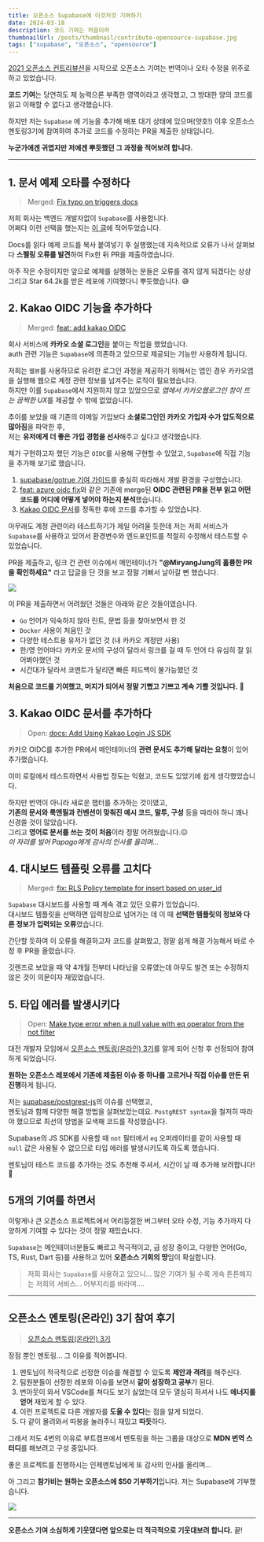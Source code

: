 ```yaml
---
title: 오픈소스 Supabase에 이것저것 기여하기
date: 2024-03-18
description: 코드 기여는 처음이라
thumbnailUrl: /posts/thumbnail/contribute-opensource-supabase.jpg
tags: ["supabase", "오픈소스", "opensource"]
---
```


[2021 오픈소스 컨트리뷰션](https://www.oss.kr/contribution_academy)을 시작으로 오픈소스 기여는 번역이나 오타 수정을 위주로 하고 있었습니다.

**코드 기여**는 당연히도 제 능력으론 부족한 영역이라고 생각했고, 그 방대한 양의 코드를 읽고 이해할 수 없다고 생각했습니다.

하지만 저는 `Supabase` 에 기능을 추가해 배포 대기 상태에 있으며(얏호!) 이후 오픈소스멘토링3기에 참여하여 추가로 코드를 수정하는 PR을 제출한 상태입니다.

**누군가에겐 귀엽지만 저에겐 뿌듯했던 그 과정을 적어보려 합니다.**

---

## 1. 문서 예제 오타를 수정하다

> Merged: [Fix typo on triggers docs](https://github.com/supabase/supabase/pull/17232)

저희 회사는 백엔드 개발자없이 `Supabase`를 사용합니다.  
어쩌다 이런 선택을 했는지는 [이 글](https://miryang.dev/blog/frontend-in-startup-chosen-things)에 적어두었습니다.

Docs를 읽다 예제 코드를 복사 붙여넣기 후 실행했는데 지속적으로 오류가 나서 살펴보다 **스펠링 오류를 발견**하여 Fix한 뒤 PR을 제출하였습니다.

아주 작은 수정이지만 앞으로 예제를 실행하는 분들은 오류를 겪지 않게 되겠다는 상상 그리고 Star 64.2k를 받은 레포에 기여했다니 뿌듯했습니다. 😅

## 2. Kakao OIDC 기능을 추가하다

> Merged: [feat: add kakao OIDC](https://github.com/supabase/gotrue/pull/1381)

회사 서비스에 **카카오 소셜 로그인**을 붙이는 작업을 했었습니다.  
auth 관련 기능은 `Supabase`에 의존하고 있으므로 제공되는 기능만 사용하게 됩니다.

저희는 `웹뷰`를 사용하므로 유려한 로그인 과정을 제공하기 위해서는 앱인 경우 카카오앱을 실행해 웹으로 계정 관련 정보를 넘겨주는 로직이 필요했습니다.  
하지만 이를 `Supabase`에서 지원하지 않고 있었으므로 *앱에서 카카오웹로그인 창이 뜨는 끔찍한 UX*를 제공할 수 밖에 없었습니다.

추이를 보았을 때 기존의 이메일 가입보다 **소셜로그인인 카카오 가입자 수가 압도적으로 많아짐**을 파악한 후,  
저는 **유저에게 더 좋은 가입 경험을 선사**해주고 싶다고 생각했습니다.

제가 구현하고자 했던 기능은 `OIDC`를 사용해 구현할 수 있었고, `Supabase`에 직접 기능을 추가해 보기로 했습니다.

1. [supabase/gotrue 기여 가이드](https://github.com/supabase/gotrue/blob/master/CONTRIBUTING.md)를 충실히 따라해서 개발 환경을 구성했습니다.
2. [feat: azure oidc fix](https://github.com/supabase/gotrue/pull/1349)와 같은 기존에 merge된 **OIDC 관련된 PR을 전부 읽고 어떤 코드를 어디에 어떻게 넣어야 하는지 분석**했습니다.
3. [Kakao OIDC 문서](https://developers.kakao.com/docs/latest/en/kakaologin/common#oidc-flow)를 정독한 후에 코드를 추가할 수 있었습니다.

아무래도 계정 관련이라 테스트하기가 제일 어려울 듯한데 저는 저희 서비스가 `Supabase`를 사용하고 있어서 환경변수와 엔드포인트를 적절히 수정해서 테스트할 수 있었습니다.

PR을 제출하고, 링크 건 관련 이슈에서 메인테이너가 **"@MiryangJung의 훌륭한 PR을 확인하세요"** 라고 답글을 단 것을 보고 정말 기뻐서 날아갈 뻔 했습니다.

![](/posts/contribute-opensource-supabase/excellent.png)

이 PR을 제출하면서 어려웠던 것들은 아래와 같은 것들이였습니다.

- `Go` 언어가 익숙하지 않아 린트, 문법 등을 찾아보면서 한 것
- `Docker` 사용이 처음인 것
- 다양한 테스트용 유저가 없던 것 (내 카카오 계정만 사용)
- 한/영 언어마다 카카오 문서의 구성이 달라서 링크를 걸 때 두 언어 다 유심히 잘 읽어봐야했던 것
- 시간대가 달라서 코멘트가 달리면 빠른 피드백이 불가능했던 것

**처음으로 코드를 기여했고, 머지가 되어서 정말 기뻤고 기쁘고 계속 기쁠 것입니다.** 🤣

## 3. Kakao OIDC 문서를 추가하다

> Open: [docs: Add Using Kakao Login JS SDK](https://github.com/supabase/supabase/pull/21906)

카카오 OIDC를 추가한 PR에서 메인테이너의 **관련 문서도 추가해 달라는 요청**이 있어 추가했습니다.

이미 로컬에서 테스트하면서 사용법 정도는 익혔고, 코드도 있었기에 쉽게 생각했었습니다.

하지만 번역이 아니라 새로운 챕터를 추가하는 것이였고,  
**기존의 문서와 룩앤필과 컨벤션이 맞춰진 예시 코드, 말투, 구성** 등을 따라야 하니 꽤나 신경쓸 것이 많았습니다.  
그리고 **영어로 문서를 쓰는 것이 처음**이라 정말 어려웠습니다.😖  
_이 자리를 빌어 Papago에게 감사의 인사를 올리며..._

## 4. 대시보드 템플릿 오류를 고치다

> Merged: [fix: RLS Policy template for insert based on user_id](https://github.com/supabase/supabase/pull/21805)

`Supabase` 대시보드를 사용할 때 계속 겪고 있던 오류가 있었습니다.  
대시보드 템플릿을 선택하면 입력창으로 넘어가는 데 이 때 **선택한 템플릿의 정보와 다른 정보가 입력되는 오류**였습니다.

간단할 듯하여 이 오류를 해결하고자 코드를 살펴봤고, 정말 쉽게 해결 가능해서 바로 수정 후 PR을 올렸습니다.

깃렌즈로 보았을 때 약 4개월 전부터 나타났을 오류였는데 아무도 발견 또는 수정하지 않은 것이 의문이자 재밌었습니다.

## 5. 타입 에러를 발생시키다

> Open: [Make type error when a null value with eq operator from the not filter](https://github.com/supabase/postgrest-js/pull/522)

대전 개발자 모임에서 [오픈소스 멘토링(온라인) 3기](https://medium.com/opensource-contributors/%EC%98%A4%ED%94%88%EC%86%8C%EC%8A%A4-%EB%A9%98%ED%86%A0%EB%A7%81-3%EA%B8%B0-%EC%B0%B8%EC%97%AC%EC%9E%90-%EB%AA%A8%EC%A7%91-%EC%98%A4%ED%94%88%EC%86%8C%EC%8A%A4-%EB%A9%98%ED%86%A0%EB%A7%81-3%EA%B8%B0-%EC%B0%B8%EC%97%AC%EC%9E%90%EB%A5%BC-%EB%AA%A8%EC%A7%91%ED%95%A9%EB%8B%88%EB%8B%A4-6d8c334bbbb8)를 알게 되어 신청 후 선정되어 참여하게 되었습니다.

**원하는 오픈소스 레포에서 기존에 제출된 이슈 중 하나를 고르거나 직접 이슈를 만든 뒤 진행**하게 됩니다.

저는 [supabase/postgrest-js](https://github.com/supabase/postgrest-js/issues/485)의 이슈를 선택했고,  
멘토님과 함께 다양한 해결 방법을 살펴보았는데요. `PostgREST syntax`을 철저히 따라야 했으므로 최선의 방법을 모색해 코드를 작성했습니다.

Supabase의 JS SDK를 사용할 때 `not` 필터에서 `eq` 오퍼레이터를 같이 사용할 때 `null` 값은 사용될 수 없으므로 타입 에러를 발생시키도록 하도록 했습니다.

멘토님이 테스트 코드를 추가하는 것도 추천해 주셔서, 시간이 날 때 추가해 보려합니다! 🤩

## 5개의 기여를 하면서

이렇게나 큰 오픈소스 프로젝트에서 어리둥절한 버그부터 오타 수정, 기능 추가까지 다양하게 기여할 수 있다는 것이 정말 재밌습니다.

`Supabase`는 메인테이너분들도 빠르고 적극적이고, 급 성장 중이고, 다양한 언어(Go, TS, Rust, Dart 등)를 사용하고 있어 **오픈소스 기회의 땅**임이 확실합니다.

> 저희 회사는 `Supabase`를 사용하고 있으니... 많은 기여가 될 수록 게속 튼튼해지는 저희의 서비스... 어부지리를 바라며....

---

## 오픈소스 멘토링(온라인) 3기 참여 후기

> [오픈소스 멘토링(온라인) 3기](https://medium.com/opensource-contributors/%EC%98%A4%ED%94%88%EC%86%8C%EC%8A%A4-%EB%A9%98%ED%86%A0%EB%A7%81-3%EA%B8%B0-%EC%B0%B8%EC%97%AC%EC%9E%90-%EB%AA%A8%EC%A7%91-%EC%98%A4%ED%94%88%EC%86%8C%EC%8A%A4-%EB%A9%98%ED%86%A0%EB%A7%81-3%EA%B8%B0-%EC%B0%B8%EC%97%AC%EC%9E%90%EB%A5%BC-%EB%AA%A8%EC%A7%91%ED%95%A9%EB%8B%88%EB%8B%A4-6d8c334bbbb8)

장점 뿐인 멘토링... 그 이유를 적어봅니다.

1. 멘토님이 적극적으로 선정한 이슈를 해결할 수 있도록 **제안과 격려**를 해주신다.
2. 팀원분들이 선정한 레포와 이슈를 보면서 **같이 성장하고 공부**가 된다.
3. 번아웃이 와서 VSCode를 쳐다도 보기 싫었는데 모두 열심히 하셔서 나도 **에너지를 얻어** 재밌게 할 수 있다.
4. 이런 프로젝트로 다른 개발자를 **도울 수 있다**는 점을 알게 되었다.
5. 다 같이 몰려와서 따봉을 눌러주니 재밌고 **따듯**하다.

그래서 저도 4번의 이유로 부트캠프에서 멘토링을 하는 그룹을 대상으로 **MDN 번역 스터디**를 해보려고 구성 중입니다.

좋은 프로젝트를 진행하시는 인제멘토님에게 또 감사의 인사를 올리며...

아 그리고 **참가비는 원하는 오픈소스에 $50 기부하기**입니다. 저는 Supabase에 기부했습니다.

![](/posts/contribute-opensource-supabase/sponsoring.png)

---

**오픈소스 기여 소심하게 기웃댔다면 앞으로는 더 적극적으로 기웃대보려 합니다.** 끝!
